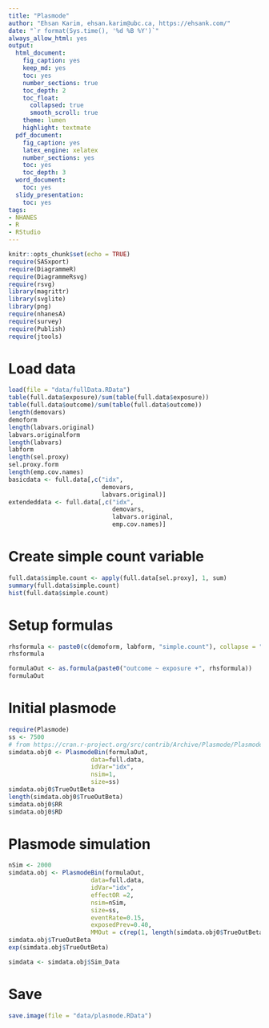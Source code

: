 ```yaml
---
title: "Plasmode"
author: "Ehsan Karim, ehsan.karim@ubc.ca, https://ehsank.com/"
date: "`r format(Sys.time(), '%d %B %Y')`"
always_allow_html: yes
output:
  html_document:
    fig_caption: yes
    keep_md: yes
    toc: yes
    number_sections: true
    toc_depth: 2
    toc_float: 
      collapsed: true
      smooth_scroll: true
    theme: lumen
    highlight: textmate
  pdf_document:
    fig_caption: yes
    latex_engine: xelatex
    number_sections: yes
    toc: yes
    toc_depth: 3
  word_document:
    toc: yes
  slidy_presentation:
    toc: yes  
tags:
- NHANES
- R
- RStudio
---
```


```r
knitr::opts_chunk$set(echo = TRUE)
require(SASxport)
require(DiagrammeR)
require(DiagrammeRsvg)
require(rsvg)
library(magrittr)
library(svglite)
library(png)
require(nhanesA)
require(survey)
require(Publish)
require(jtools)
```

# Load data

```r
load(file = "data/fullData.RData") 
table(full.data$exposure)/sum(table(full.data$exposure))
table(full.data$outcome)/sum(table(full.data$outcome))
length(demovars)
demoform
length(labvars.original) 
labvars.originalform
length(labvars)
labform
length(sel.proxy)
sel.proxy.form
length(emp.cov.names)
basicdata <- full.data[,c("idx", 
                          demovars,
                          labvars.original)]
extendeddata <- full.data[,c("idx", 
                             demovars,
                             labvars.original,
                             emp.cov.names)]
```

# Create simple count variable

```r
full.data$simple.count <- apply(full.data[sel.proxy], 1, sum)
summary(full.data$simple.count)
hist(full.data$simple.count)
```

# Setup formulas

```r
rhsformula <- paste0(c(demoform, labform, "simple.count"), collapse = "+")
rhsformula
```


```r
formulaOut <- as.formula(paste0("outcome ~ exposure +", rhsformula))
formulaOut
```
# Initial plasmode

```r
require(Plasmode)
ss <- 7500
# from https://cran.r-project.org/src/contrib/Archive/Plasmode/Plasmode_0.1.0.tar.gz
simdata.obj0 <- PlasmodeBin(formulaOut,
                       data=full.data,
                       idVar="idx",
                       nsim=1, 
                       size=ss)
simdata.obj0$TrueOutBeta
length(simdata.obj0$TrueOutBeta)
simdata.obj0$RR
simdata.obj0$RD
```
# Plasmode simulation

```r
nSim <- 2000
simdata.obj <- PlasmodeBin(formulaOut,
                       data=full.data,
                       idVar="idx",
                       effectOR =2,
                       nsim=nSim, 
                       size=ss, 
                       eventRate=0.15, 
                       exposedPrev=0.40,
                       MMOut = c(rep(1, length(simdata.obj0$TrueOutBeta)-1)))
simdata.obj$TrueOutBeta
exp(simdata.obj$TrueOutBeta)
```


```r
simdata <- simdata.obj$Sim_Data 
```

# Save

```r
save.image(file = "data/plasmode.RData")
```
